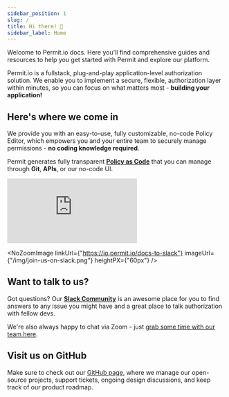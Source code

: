 ```yaml
---
sidebar_position: 1
slug: /
title: Hi there! 👋
sidebar_label: Home
---
```



Welcome to Permit.io docs. Here you'll find comprehensive guides and resources to help you get started with Permit and explore our platform.

Permit.io is a fullstack, plug-and-play application-level authorization solution.
We enable you to implement a secure, flexible, authorization layer within minutes, so you can focus on what matters most -
**building your application!**

## Here's where we come in

We provide you with an easy-to-use, fully customizable, no-code Policy Editor, which empowers you and your entire team to securely manage
permissions - **no coding knowledge required**.

Permit generates fully transparent **[Policy as Code](/overview/how-does-it-work#decoupling-policy-and-code)** that you can manage through
**Git**, **APIs**, or our no-code UI.

<div className="video-container">
  <iframe
    src="https://www.youtube.com/embed/IUgiCp0MIvE"
    title="YouTube video player"
    frameBorder="0"
    allow="accelerometer; autoplay; clipboard-write; encrypted-media; gyroscope; picture-in-picture"
    allowFullScreen
  ></iframe>
</div>

<NoZoomImage
  linkUrl={"https://io.permit.io/docs-to-slack"}
  imageUrl={"/img/join-us-on-slack.png"}
  heightPX={"60px"}
/>

## Want to talk to us?

Got questions? Our **[Slack Community](https://io.permit.io/docs-to-slack)** is an awesome place for you to find answers to any issue you might have and a great place to talk authorization with fellow devs.

We're also always happy to chat via Zoom - just [grab some time with our team here](https://calendly.com/permitio/meeting).

## Visit us on GitHub

Make sure to check out our [GitHub page](https://github.com/permitio), where we manage our open-source projects, support tickets, ongoing design discussions, and keep track of our product roadmap.
